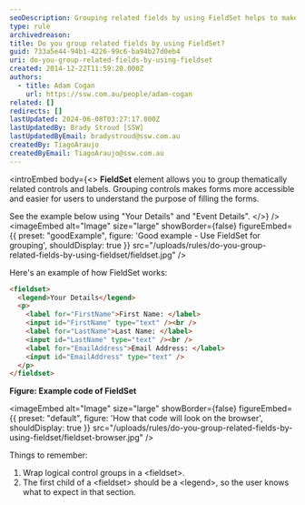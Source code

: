 ```yaml
---
seoDescription: Grouping related fields by using FieldSet helps to make forms more accessible and easier for users to understand their purpose.
type: rule
archivedreason:
title: Do you group related fields by using FieldSet?
guid: 733a5e44-94b1-4226-99c6-ba94b27d0eb4
uri: do-you-group-related-fields-by-using-fieldset
created: 2014-12-22T11:59:20.000Z
authors:
  - title: Adam Cogan
    url: https://ssw.com.au/people/adam-cogan
related: []
redirects: []
lastUpdated: 2024-06-08T03:27:17.000Z
lastUpdatedBy: Brady Stroud [SSW]
lastUpdatedByEmail: bradystroud@ssw.com.au
createdBy: TiagoAraujo
createdByEmail: TiagoAraujo@ssw.com.au
---
```


<introEmbed
  body={<>
**FieldSet** element allows you to group thematically related controls and labels. Grouping controls makes forms more accessible and easier for users to understand the purpose of filling the forms.

See the example below using "Your Details" and "Event Details".
  </>}
/>
<imageEmbed
  alt="Image"
  size="large"
  showBorder={false}
  figureEmbed={{
    preset: "goodExample",
    figure: 'Good example - Use FieldSet for grouping',
    shouldDisplay: true
  }}
  src="/uploads/rules/do-you-group-related-fields-by-using-fieldset/fieldset.jpg"
/>

Here's an example of how FieldSet works:

```html
<fieldset>
  <legend>Your Details</legend>
  <p>
    <label for="FirstName">First Name: </label>
    <input id="FirstName" type="text" /><br />
    <label for="LastName">Last Name: </label>
    <input id="LastName" type="text" /><br />
    <label for="EmailAddress">Email Address: </label>
    <input id="EmailAddress" type="text" />
  </p>
</fieldset>
```

**Figure: Example code of FieldSet**


<imageEmbed
  alt="Image"
  size="large"
  showBorder={false}
  figureEmbed={{
    preset: "default",
    figure: 'How that code will look on the browser',
    shouldDisplay: true
  }}
  src="/uploads/rules/do-you-group-related-fields-by-using-fieldset/fieldset-browser.jpg"
/>

Things to remember:

1. Wrap logical control groups in a &lt;fieldset&gt;.
2. The first child of a &lt;fieldset&gt; should be a &lt;legend&gt;, so the user knows what to expect in that section.
